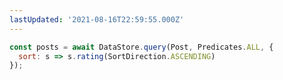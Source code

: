 ```yaml
---
lastUpdated: '2021-08-16T22:59:55.000Z'
---
```

```js
const posts = await DataStore.query(Post, Predicates.ALL, {
  sort: s => s.rating(SortDirection.ASCENDING)
});
```
